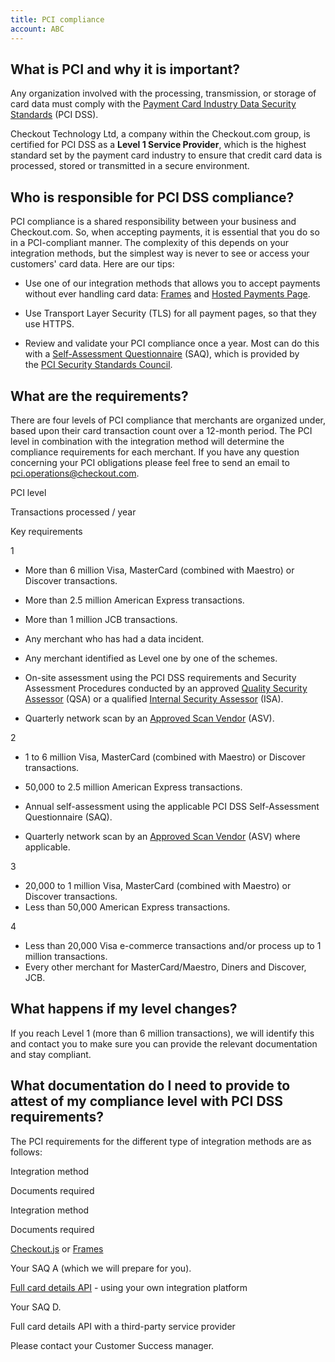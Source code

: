 ```yaml
---
title: PCI compliance
account: ABC
---
```


What is PCI and why it is important?
------------------------------------

Any organization involved with the processing, transmission, or storage of card data must comply with the [Payment Card Industry Data Security Standards](https://www.pcisecuritystandards.org/security_standards) (PCI DSS).

Checkout Technology Ltd, a company within the Checkout.com group, is certified for PCI DSS as a **Level 1 Service Provider**, which is the highest standard set by the payment card industry to ensure that credit card data is processed, stored or transmitted in a secure environment.

Who is responsible for PCI DSS compliance?
------------------------------------------

PCI compliance is a shared responsibility between your business and Checkout.com. So, when accepting payments, it is essential that you do so in a PCI-compliant manner. The complexity of this depends on your integration methods, but the simplest way is never to see or access your customers' card data. Here are our tips:

*   Use one of our integration methods that allows you to accept payments without ever handling card data: [Frames](/display/DOCS/Frames) and [Hosted Payments Page](/display/DOCS/Hosted+Payments+Page).
    
*   Use Transport Layer Security (TLS) for all payment pages, so that they use HTTPS.
    
*   Review and validate your PCI compliance once a year. Most can do this with a [Self-Assessment Questionnaire](https://www.pcisecuritystandards.org/document_library?category=saqs#results) (SAQ), which is provided by the [PCI Security Standards Council](https://www.pcisecuritystandards.org/).
    

What are the requirements?
--------------------------

There are four levels of PCI compliance that merchants are organized under, based upon their card transaction count over a 12-month period. The PCI level in combination with the integration method will determine the compliance requirements for each merchant. If you have any question concerning your PCI obligations please feel free to send an email to [pci.operations@checkout.com](mailto:pci.operations@checkout.com).

PCI level

Transactions processed / year

Key requirements

1

*   More than 6 million Visa, MasterCard (combined with Maestro) or Discover transactions.
*   More than 2.5 million American Express transactions.
*   More than 1 million JCB transactions.
*   Any merchant who has had a data incident.
*   Any merchant identified as Level one by one of the schemes.

*   On-site assessment using the PCI DSS requirements and Security Assessment Procedures conducted by an approved [Quality Security Assessor](https://www.pcisecuritystandards.org/assessors_and_solutions/qualified_security_assessors) (QSA) or a qualified [Internal Security Assessor](https://www.pcisecuritystandards.org/program_training_and_qualification/internal_security_assessor_certification) (ISA).
*   Quarterly network scan by an [Approved Scan Vendor](https://www.pcisecuritystandards.org/assessors_and_solutions/approved_scanning_vendors) (ASV).

2

*   1 to 6 million Visa, MasterCard (combined with Maestro) or Discover transactions.
*   50,000 to 2.5 million American Express transactions.

*   Annual self-assessment using the applicable PCI DSS Self-Assessment Questionnaire (SAQ).
*   Quarterly network scan by an [Approved Scan Vendor](https://www.pcisecuritystandards.org/assessors_and_solutions/approved_scanning_vendors) (ASV) where applicable.

3

*   20,000 to 1 million Visa, MasterCard (combined with Maestro) or Discover transactions.
*   Less than 50,000 American Express transactions.

4

*   Less than 20,000 Visa e-commerce transactions and/or process up to 1 million transactions.
*   Every other merchant for MasterCard/Maestro, Diners and Discover, JCB.

What happens if my level changes?
---------------------------------

If you reach Level 1 (more than 6 million transactions), we will identify this and contact you to make sure you can provide the relevant documentation and stay compliant.

What documentation do I need to provide to attest of my compliance level with PCI DSS requirements?
---------------------------------------------------------------------------------------------------

The PCI requirements for the different type of integration methods are as follows:

Integration method

Documents required

Integration method

Documents required

[Checkout.js](/display/AR/Checkout.js) or [Frames](/display/DOCS/Frames)

Your SAQ A (which we will prepare for you).

[Full card details API](/display/DOCS/Full+card+details+API) - using your own integration platform

Your SAQ D.

Full card details API with a third-party service provider

Please contact your Customer Success manager.
